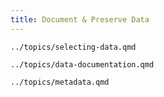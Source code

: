```yaml
---
title: Document & Preserve Data
---
```


```.include
../topics/selecting-data.qmd
```

```.include
../topics/data-documentation.qmd
```

```.include
../topics/metadata.qmd
```
